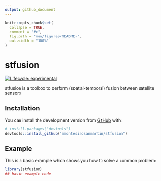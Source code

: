 ```yaml
---
output: github_document
---
```


<!-- README.md is generated from README.Rmd. Please edit that file -->

```r
knitr::opts_chunk$set(
  collapse = TRUE,
  comment = "#>",
  fig.path = "man/figures/README-",
  out.width = "100%"
)
```

# stfusion

<!-- badges: start -->
[![Lifecycle: experimental](https://img.shields.io/badge/lifecycle-experimental-orange.svg)](https://lifecycle.r-lib.org/articles/stages.html#experimental)
<!-- badges: end -->

stfusion is a toolbox to perform (spatial-temporal) fusion between satellite sensors

## Installation

You can install the development version from [GitHub](https://github.com/) with:

``` r
# install.packages("devtools")
devtools::install_github("mmontesinosanmartin/stfusion")
```
## Example

This is a basic example which shows you how to solve a common problem:

```r
library(stfusion)
## basic example code
```